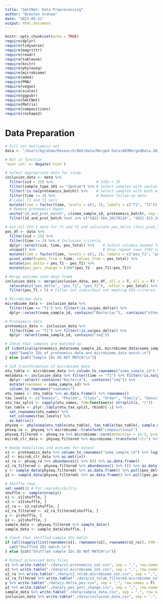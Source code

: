 ```yaml
---
title: "SmCCNet: Data Preprocessing"
author: "Brenton Graham"
date: "2023-05-21"
output: html_document
---
```


```r
knitr::opts_chunk$set(echo = TRUE)
require(dplyr)
require(tidyverse)
require(magrittr)
require(readr)
require(tableone)
require(knitr)
require(phyloseq)
require(microbiome)
require(ade4)
require(PMA)
require(vegan)
require(scales)
require(ggpubr)
require(SmCCNet)
require(Matrix)
require(compositions)
require(reshape2)
```

# Data Preparation
```r
# Full set mutliomics set
data <- "/Users/bgraham/Research/883/Data/Merged Data/883MergedData.20221026.csv" %>% read_delim(delim = ",")

# Not in function
`%not in%` <- Negate(`%in%`)

# Select appropriate data for study
inclusion_data <- data %>% 
  filter(sid > 25) %>%                    # SIDs > 25
  filter(sample_type_16S == "Sputum") %>% # Select samples with sputum sequencing data
  filter(!is.na(proteomics_batch)) %>%    # Select samples with both microbiome/proteome data
  filter(time != 3) %>%                   # Remove follow-up data
  # Label T1 and T2 vars
  mutate(time = factor(time, levels = c(1, 2), labels = c("T1", "T2"))) %>%
  # Remove proteomics dupes
  unite("id_and_prot_batch", c(soma_sample_id, proteomics_batch), sep = "_", remove = F) %>%
  filter(id_and_prot_batch %not in% c("S821-364_20170126", "S821-323_20170126", "S821-276_20170126"))

# Get all FEV-1 data for T1 and T2 and calculate pes_delta (fev1_pred_T2 - fev1_pred_T1)
pes_df <- data %>% 
  filter(sid > 25) %>% 
  filter(time != 3) %>% # Inclusion criteria
  dplyr::select(sid, time, pes_total) %>%    # Select columns needed for calculation
  unique() %>%                               # Drop repeat rows (FEV same for sputum/saliva samples)
  mutate(time = factor(time, levels = c(1, 2), labels = c("pes_T1", "pes_T2"))) %>%
  pivot_wider(names_from = time, values_from = pes_total) %>%
  mutate(pes_delta = pes_T2 - pes_T1) %>%
  mutate(pes_perc_change = (100*(pes_T2 - pes_T1)/pes_T1))

# Merge outcome into data frame
inclusion_data <- merge(inclusion_data, pes_df, all.x = T, all.y = F) %>%
  relocate(c("pes_delta", "pes_T1", "pes_T2"), .after = pes_total) %>%
  filter(pes_T1 > 5) # Filter out individual not meeting PEx criteria

# Microbiome data
microbiome_data <- inclusion_data %>% 
  filter(time == "T1") %>% filter(!is.na(pes_delta)) %>% 
  dplyr::select(soma_sample_id, contains("Bacteria/"), -contains("other"))

# Proteomics data
proteomics_data <- inclusion_data %>% 
  filter(time == "T1") %>% filter(!is.na(pes_delta)) %>% 
  dplyr::select(soma_sample_id, contains("seq"))

# Check that samples are matched up
if (identical(proteomics_data$soma_sample_id, microbiome_data$soma_sample_id)) {
  cat("Sample IDs of proteomics_data and microbiome_data match.\n")
} else {cat("Sample IDs DO NOT MATCH!\n")}

# CLR transformation of microbiome data
otu_table <- microbiome_data %>% column_to_rownames("soma_sample_id") %>% t() %>% otu_table(taxa_are_rows=T)
metadata <- inclusion_data %>% filter(time == "T1") %>% filter(!is.na(pes_delta)) %>% 
  dplyr::select(-contains("Bacteria"), -contains("seq")) %>%
  mutate(rownames = soma_sample_id) %>% 
  column_to_rownames("rownames")
otu_names <- otu_table %>% as.data.frame() %>% rownames()
tax_levels <- c("Domain", "Phylum", "Class", "Order", "Family", "Genus", "Species")
otu_tax_split <- sapply(otu_names, FUN=function(x) strsplit(x, "/"))
tax_table <- plyr::ldply(otu_tax_split, rbind)[-1] %>%
  set_rownames(otu_names) %>%
  set_colnames(tax_levels) %>%
  as.matrix()
physeq <- phyloseq(otu_table(otu_table), tax_table(tax_table), sample_data(metadata))
phseq.ra <- physeq %>% microbiome::transform("compositional")
physeq.filtered <- phseq.ra %>% microbiome::core(detection = 1e-3, prevalence = 10/100)
microb_clr_data <- physeq.filtered %>% microbiome::transform("clr") %>% abundances() %>% t() %>% as.data.frame()

# Ready modalities and outcome for output
x1 <- proteomics_data %>% column_to_rownames("soma_sample_id") %>% log2() %>% as.matrix()
x2 <- microb_clr_data %>% as.matrix()
x2_ra <- phseq.ra %>% abundances() %>% t() %>% as.data.frame()
x2_ra_filtered <- physeq.filtered %>% abundances() %>% t() %>% as.data.frame()
y <- sample_data(physeq.filtered) %>% as.data.frame() %>% pull(pes_delta) %>% as.matrix()
y2 <- sample_data(physeq.filtered) %>% as.data.frame() %>% pull(pes_perc_change) %>% as.matrix()

# Shuffle rows
set.seed(1) # For reproducibility
shuffle <- sample(nrow(y))
x1 <- x1[shuffle, ]
x2 <- x2[shuffle, ]
x2_ra <- x2_ra[shuffle, ]
x2_ra_filtered <- x2_ra_filtered[shuffle, ]
y <- y[shuffle, ]
y2 <- y2[shuffle, ]
sample_data <- physeq.filtered %>% sample_data()
sample_data <- sample_data[shuffle, ]

# Check that shuffled sample IDs match
if (all(sapply(list(rownames(x1), rownames(x2), rownames(x2_ra)), FUN = identical, rownames(sample_data)))) {
  cat("Shuffled IDs match.\n")
} else {cat("Shuffled sample IDs DO NOT MATCH!\n")}

# Output processed data files
x1 %>% write.table("./data/x1.proteomics_set.csv", sep = ",", row.names = F)
x2 %>% write.table("./data/x2.microbiome_set.csv", sep = ",", row.names = F)
x2_ra %>% write.table("./data/x2_relab.microbiome_set.csv", sep = ",", row.names = F)
x2_ra_filtered %>% write.table("./data/x2_relab_filtered.microbiome_set.csv", sep = ",", row.names = F)
y %>% write.table("./data/y.delta_pes.csv", sep = ",", row.names = F)
y2 %>% write.table("./data/y.pes_perc_change.csv", sep = ",", row.names = F)
sample_data %>% write.table("./data/sample_data.csv", sep = ",", row.names = F)
inclusion_data %>% write.table("./data/inclusion_data.csv", sep = ",", row.names = F)
```
